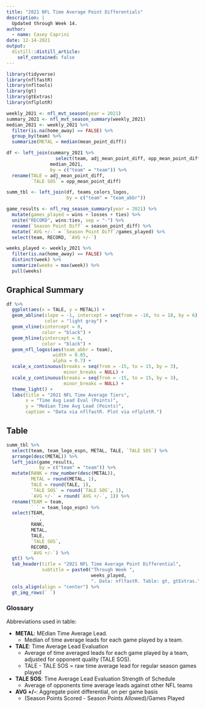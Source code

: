 ```yaml
---
title: "2021 NFL Time Average Point Differentials"
description: |
  Updated through Week 14.
author:
  - name: Casey Caprini
date: 12-14-2021
output:
  distill::distill_article:
    self_contained: false
---
```


```r
library(tidyverse)
library(nflfastR)
library(nfltools)
library(gt)
library(gtExtras)
library(nflplotR)

weekly_2021 <- nfl_mvt_season(year = 2021)
summary_2021 <- nfl_mvt_season_summary(weekly_2021)
median_2021 <- weekly_2021 %>%
  filter(is.na(home_away) == FALSE) %>%
  group_by(team) %>%
  summarize(METAL = median(mean_point_diff))

df <- left_join(summary_2021 %>%
                  select(team, adj_mean_point_diff, opp_mean_point_diff),
                median_2021,
                by = c("team" = "team")) %>%
  rename(TALE = adj_mean_point_diff,
         `TALE SOS` = opp_mean_point_diff)

summ_tbl <- left_join(df, teams_colors_logos,
                      by = c("team" = "team_abbr"))

game_results <- nfl_reg_season_summary(year = 2021) %>%
  mutate(games_played = wins + losses + ties) %>%
  unite("RECORD", wins:ties, sep = "-") %>%
  rename(`Season Point Diff` = season_point_diff) %>%
  mutate(`AVG +/-` = `Season Point Diff`/games_played) %>%
  select(team, RECORD, `AVG +/-`)

weeks_played <- weekly_2021 %>%
  filter(is.na(home_away) == FALSE) %>%
  distinct(week) %>%
  summarize(weeks = max(week)) %>%
  pull(weeks)
```

## Graphical Summary

```r
df %>%
  ggplot(aes(x = TALE, y = METAL)) +
  geom_abline(slope = -1, intercept = seq(from = -18, to = 18, by = 6),
              color = "light gray") +
  geom_vline(xintercept = 0,
             color = "black") +
  geom_hline(yintercept = 0,
             color = "black") +
  geom_nfl_logos(aes(team_abbr = team),
                 width = 0.05,
                 alpha = 0.7) +
  scale_x_continuous(breaks = seq(from = -15, to = 15, by = 3),
                     minor_breaks = NULL) +
  scale_y_continuous(breaks = seq(from = -15, to = 15, by = 3),
                     minor_breaks = NULL) +
  theme_light() +
  labs(title = "2021 NFL Time Average Tiers",
       x = "Time Avg Lead Eval (Points)",
       y = "Median Time Avg Lead (Points)",
       caption = "Data via nflfastR. Plot via nflplotR.")
```

## Table

```r

summ_tbl %>%
  select(team, team_logo_espn, METAL, TALE, `TALE SOS`) %>%
  arrange(desc(METAL)) %>%
  left_join(game_results,
            by = c("team" = "team")) %>%
  mutate(RANK = row_number(desc(METAL)),
         METAL = round(METAL, 1),
         TALE = round(TALE, 1),
         `TALE SOS` = round(`TALE SOS`, 1),
         `AVG +/-` = round(`AVG +/-`, 1)) %>%
  rename(TEAM = team,
         ` ` = team_logo_espn) %>%
  select(TEAM,
         ` `,
         RANK,
         METAL,
         TALE,
         `TALE SOS`,
         RECORD,
         `AVG +/-`) %>%
  gt() %>%
  tab_header(title = "2021 NFL Time Average Point Differential",
             subtitle = paste0("Through Week ",
                               weeks_played,
                               ". Data: nflfastR. Table: gt, gtExtras.")) %>%
  cols_align(align = "center") %>%
  gt_img_rows(` `)
```

### Glossary
Abbreviations used in table:

* <b>METAL</b>: MEdian Time Average Lead.
  * Median of time average leads for each game played by a team.
* <b>TALE</b>: Time Average Lead Evaluation
  * Average of time averaged leads for each game played by a team, adjusted for opponent quality (TALE SOS).
  * TALE - TALE SOS = raw time average lead for regular season games played
* <b>TALE SOS</b>: Time Average Lead Evaluation Strength of Schedule
  * Average of opponents time average leads against other NFL teams
* <b>AVG +/-</b>: Aggregate point differential, on per game basis
  * (Season Points Scored - Season Points Allowed)/Games Played

